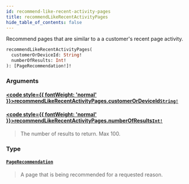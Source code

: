 ```yaml
---
id: recommend-like-recent-activity-pages
title: recommendLikeRecentActivityPages
hide_table_of_contents: false
---
```








Recommend pages that are similar to a a customer's recent page activity.

```graphql
recommendLikeRecentActivityPages(
  customerOrDeviceId: String!
  numberOfResults: Int!
): [PageRecommendation!]!
```


### Arguments

#### [<code style={{ fontWeight: 'normal' }}>recommendLikeRecentActivityPages.<b>customerOrDeviceId</b></code>](#)<Bullet />[`String!`](/demand/api/graphql-storefront/reference/scalars/string) <Badge class="secondary" text="non-null"/> <Badge class="secondary" text="scalar"/>
> 
> 

#### [<code style={{ fontWeight: 'normal' }}>recommendLikeRecentActivityPages.<b>numberOfResults</b></code>](#)<Bullet />[`Int!`](/demand/api/graphql-storefront/reference/scalars/int) <Badge class="secondary" text="non-null"/> <Badge class="secondary" text="scalar"/>
> The number of results to return. Max 100.
> 

### Type

#### [`PageRecommendation`](/demand/api/graphql-storefront/reference/objects/page-recommendation) <Badge class="secondary" text="object"/>
> A page that is being recommended for a requested reason.
> 





